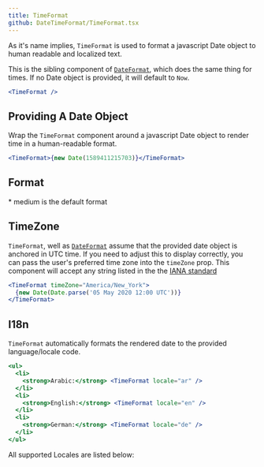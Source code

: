 ```yaml
---
title: TimeFormat
github: DateTimeFormat/TimeFormat.tsx
---
```



As it's name implies, `TimeFormat` is used to format a javascript Date object to human readable and localized text.

This is the sibling component of [`DateFormat`](date-format), which does the same thing for times. If no Date object is provided, it will default to `Now`.

```jsx
<TimeFormat />
```

## Providing A Date Object

Wrap the `TimeFormat` component around a javascript Date object to render time in a human-readable format.

```jsx
<TimeFormat>{new Date(1589411215703)}</TimeFormat>
```

## Format

\* medium is the default format

## TimeZone

`TimeFormat`, well as [`DateFormat`]('date-format') assume that the provided date object is anchored in UTC time. If you need to adjust this to display correctly, you can pass the user's preferred time zone into the `timeZone` prop. This component will accept any string listed in the the [IANA standard](https://en.wikipedia.org/wiki/List_of_tz_database_time_zones)

```jsx
<TimeFormat timeZone="America/New_York">
  {new Date(Date.parse('05 May 2020 12:00 UTC'))}
</TimeFormat>
```

## I18n

`TimeFormat` automatically formats the rendered date to the provided language/locale code.

```jsx
<ul>
  <li>
    <strong>Arabic:</strong> <TimeFormat locale="ar" />
  </li>
  <li>
    <strong>English:</strong> <TimeFormat locale="en" />
  </li>
  <li>
    <strong>German:</strong> <TimeFormat locale="de" />
  </li>
</ul>
```

All supported Locales are listed below:
